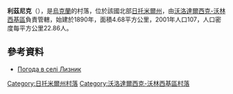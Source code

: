 {{coord|50|34|32|N|28|35|10|E|scale:30000|display=title}}

'''利茲尼克'''（{{lang-uk|Лизник}}），是[[烏克蘭|烏克蘭]]的村落，位於該國北部[[日托米爾州|日托米爾州]]，由[[沃洛達爾西克-沃林西基區|沃洛達爾西克-沃林西基區]]負責管轄，始建於1890年，面積4.68平方公里，2001年人口107，人口密度每平方公里22.86人。

==參考資料== 
* [https://ua.sinoptik.ua/погода-лизник Погода в селі Лизник] {{Wayback|url=https://ua.sinoptik.ua/%D0%BF%D0%BE%D0%B3%D0%BE%D0%B4%D0%B0-%D0%BB%D0%B8%D0%B7%D0%BD%D0%B8%D0%BA |date=20220329154430 }}

{{DEFAULTSORT:Лизник}}
[[Category:日托米爾州村落|Category:日托米爾州村落]]
[[Category:沃洛達爾西克-沃林西基區村落|Category:沃洛達爾西克-沃林西基區村落]]


{{Zhytomyr-geo-stub}}